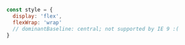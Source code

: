 ```js
const style = {
  display: 'flex',
  flexWrap: 'wrap'
  // dominantBaseline: central; not supported by IE 9 :(
}
```